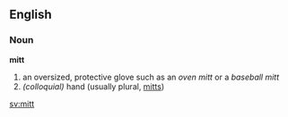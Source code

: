 ==English==
===Noun===
'''mitt'''
#an oversized, protective glove such as an ''oven mitt'' or a ''baseball mitt''
#''(colloquial)'' hand (usually plural, [[mitts]])

[[sv:mitt]]